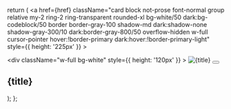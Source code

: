   return (
    <a
      href={href}
      className="card block not-prose font-normal group relative my-2 ring-2 ring-transparent rounded-xl bg-white/50 dark:bg-codeblock/50 border border-gray-100 shadow-md dark:shadow-none shadow-gray-300/10 dark:border-gray-800/50 overflow-hidden w-full cursor-pointer hover:!border-primary dark:hover:!border-primary-light"
      style={{ height: '225px' }}
    >
      <div className="flex flex-col h-full">
        <div
          className="w-full bg-white"
          style={{ height: '120px' }}
        >
          <span
            aria-owns="rmiz-modal-942aec5edfb7"
            data-rmiz=""
            className="h-full w-full block"
          >
            <span data-rmiz-content="found" className="h-full w-full block">
              <img
                src={img}
                className="pointer-events-none w-full h-full object-cover"
                alt={title}
              />
            </span>
            <span data-rmiz-ghost="" className="absolute inset-0">
              <button
                aria-label="Expand image"
                data-rmiz-btn-zoom=""
                type="button"
              >
                <svg
                  aria-hidden="true"
                  data-rmiz-btn-zoom-icon="true"
                  fill="currentColor"
                  focusable="false"
                  viewBox="0 0 16 16"
                  xmlns="http://www.w3.org/2000/svg"
                >
                  <path d="M 9 1 L 9 2 L 12.292969 2 L 2 12.292969 L 2 9 L 1 9 L 1 14 L 6 14 L 6 13 L 2.707031 13 L 13 2.707031 L 13 6 L 14 6 L 14 1 Z" />
                </svg>
              </button>
            </span>
          </span>
        </div>
        <div className="flex flex-col justify-center p-6 flex-grow">
          <h2 className="font-semibold text-sm text-white">{title}</h2>
        </div>
      </div>
    </a>
  );
};